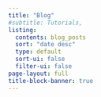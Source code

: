 ```yaml
---
title: "Blog"
#subtitle: Tutorials, 
listing:
  contents: blog_posts
  sort: "date desc"
  type: default
  sort-ui: false
  filter-ui: false
page-layout: full
title-block-banner: true
---
```

